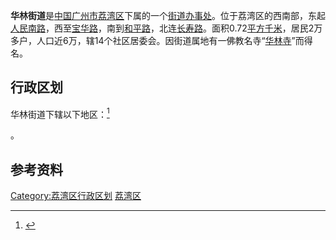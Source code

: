 {{中国乡级行政区
| 行政区全称 = 华林街道
| 景观照片文件名 = Hualin Si Zushidian.JPG
| 景观照片描述 = 华林寺
| 汉语拼音 = 
| 通用拼音 = 
| 注音符號 = 
| 其它标音类型1 = 
| 其它标音1 = 
| 其它标音类型2 = 
| 其它标音2 = 
| 其它语言类型1 = 
| 其它语言地名1 = 
| 其它语言类型2 = 
| 其它语言地名2 = 
| 上级行政区 = [[广东省|广东省]][[广州市|广州市]][[荔湾区|荔湾区]]
| 行政区类别 = [[街道_(行政区划)|街道]]
| 行政区划代码 = 
| 地理坐标 = 
| 总面积 = 0.72平方公里
| 户籍人口 = 6万人
| 户籍人口年份 = 
| 常住人口 = 
| 常住人口年份 = 
| 人口密度 = 
| 行政区划 = 
| 官方网站 = 
| 政府驻地 = 
| 邮政编码 = 
| 毗邻行政区 = 
| 位置图文件名 = 
| 位置图描述 = 
|44/01/03/003/000
}}
'''华林街道'''是[[中国|中国]][[广州市|广州市]][[荔湾区|荔湾区]]下属的一个[[街道办事处|街道办事处]]。位于荔湾区的西南部，东起[[人民路_(广州)|人民南路]]，西至[[宝华路|宝华路]]，南到[[和平路_(荔湾区)|和平路]]，北连[[长寿路_(广州)|长寿路]]。面积0.72[[平方千米|平方千米]]，居民2万多户，人口近6万，辖14个社区居委会。因街道属地有一佛教名寺“[[华林寺_(广州)|华林寺]]”而得名。

== 行政区划 ==
华林街道下辖以下地区：<ref>{{PRC admin/ref sgc|44/01/03/003/000}}</ref>

{{PRC admin/children|44/01/03/003/000}}。

==参考资料==
{{reflist}}
{{广州小作品}}
{{荔湾区行政区划}}
[[Category:荔湾区行政区划|Category:荔湾区行政区划]]
[[Category:广州街道_(行政区划)|荔湾区]]